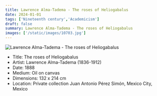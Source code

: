 ```yaml
---
title: Lawrence Alma-Tadema - The roses of Heliogabalus
date: 2024-01-01
tags: ['Nineteenth century','Academicism']
draft: false
summary: Lawrence Alma-Tadema - The roses of Heliogabalus
images: ['/static/images/10703.jpg']
---
```


![Lawrence Alma-Tadema - The roses of Heliogabalus](/static/images/10703.jpg)

* Title: The roses of Heliogabalus
* Artist: Lawrence Alma-Tadema (1836-1912)
* Date: 1888
* Medium: Oil on canvas
* Dimensions: 132 x 214 cm
* Location: Private collection Juan Antonio Pérez Simón, Mexico City, Mexico


